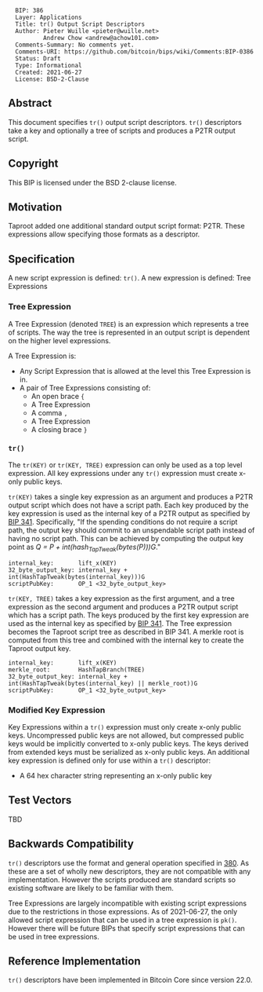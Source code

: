 <pre>
  BIP: 386
  Layer: Applications
  Title: tr() Output Script Descriptors
  Author: Pieter Wuille <pieter@wuille.net>
          Andrew Chow <andrew@achow101.com>
  Comments-Summary: No comments yet.
  Comments-URI: https://github.com/bitcoin/bips/wiki/Comments:BIP-0386
  Status: Draft
  Type: Informational
  Created: 2021-06-27
  License: BSD-2-Clause
</pre>

==Abstract==

This document specifies <tt>tr()</tt> output script descriptors.
<tt>tr()</tt> descriptors take a key and optionally a tree of scripts and produces a P2TR output script.

==Copyright==

This BIP is licensed under the BSD 2-clause license.

==Motivation==

Taproot added one additional standard output script format: P2TR.
These expressions allow specifying those formats as a descriptor.

==Specification==

A new script expression is defined: <tt>tr()</tt>.
A new expression is defined: Tree Expressions

===Tree Expression===

A Tree Expression (denoted <tt>TREE</tt>) is an expression which represents a tree of scripts.
The way the tree is represented in an output script is dependent on the higher level expressions.

A Tree Expression is:
* Any Script Expression that is allowed at the level this Tree Expression is in.
* A pair of Tree Expressions consisting of:
** An open brace <tt>{</tt>
** A Tree Expression
** A comma <tt>,</tt>
** A Tree Expression
** A closing brace <tt>}</tt>

===<tt>tr()</tt>===

The <tt>tr(KEY)</tt> or <tt>tr(KEY, TREE)</tt> expression can only be used as a top level expression.
All key expressions under any <tt>tr()</tt> expression must create x-only public keys.

<tt>tr(KEY)</tt> takes a single key expression as an argument and produces a P2TR output script which does not have a script path.
Each key produced by the key expression is used as the internal key of a P2TR output as specified by [[bip-0341.mediawiki#cite_ref-22-0|BIP 341]].
Specifically, "If the spending conditions do not require a script path, the output key should commit to an unspendable script path instead of having no script path.
This can be achieved by computing the output key point as ''Q = P + int(hash<sub>TapTweak</sub>(bytes(P)))G''."

<pre>
internal_key:       lift_x(KEY)
32_byte_output_key: internal_key + int(HashTapTweak(bytes(internal_key)))G
scriptPubKey:       OP_1 <32_byte_output_key>
</pre>

<tt>tr(KEY, TREE)</tt> takes a key expression as the first argument, and a tree expression as the second argument and produces a P2TR output script which has a script path.
The keys produced by the first key expression are used as the internal key as specified by [[bip-0341.mediawiki#Constructing_and_spending_Taproot_outputs|BIP 341]].
The Tree expression becomes the Taproot script tree as described in BIP 341.
A merkle root is computed from this tree and combined with the internal key to create the Taproot output key.

<pre>
internal_key:       lift_x(KEY)
merkle_root:        HashTapBranch(TREE)
32_byte_output_key: internal_key + int(HashTapTweak(bytes(internal_key) || merkle_root))G
scriptPubKey:       OP_1 <32_byte_output_key>
</pre>

===Modified Key Expression===

Key Expressions within a <tt>tr()</tt> expression must only create x-only public keys.
Uncompressed public keys are not allowed, but compressed public keys would be implicitly converted to x-only public keys.
The keys derived from extended keys must be serialized as x-only public keys.
An additional key expression is defined only for use within a <tt>tr()</tt> descriptor:

* A 64 hex character string representing an x-only public key

==Test Vectors==

TBD

==Backwards Compatibility==

<tt>tr()</tt> descriptors use the format and general operation specified in [[bip-0380.mediawiki|380]].
As these are a set of wholly new descriptors, they are not compatible with any implementation.
However the scripts produced are standard scripts so existing software are likely to be familiar with them.

Tree Expressions are largely incompatible with existing script expressions due to the restrictions in those expressions.
As of 2021-06-27, the only allowed script expression that can be used in a tree expression is <tt>pk()</tt>.
However there will be future BIPs that specify script expressions that can be used in tree expressions.

==Reference Implementation==

<tt>tr()</tt> descriptors have been implemented in Bitcoin Core since version 22.0.
